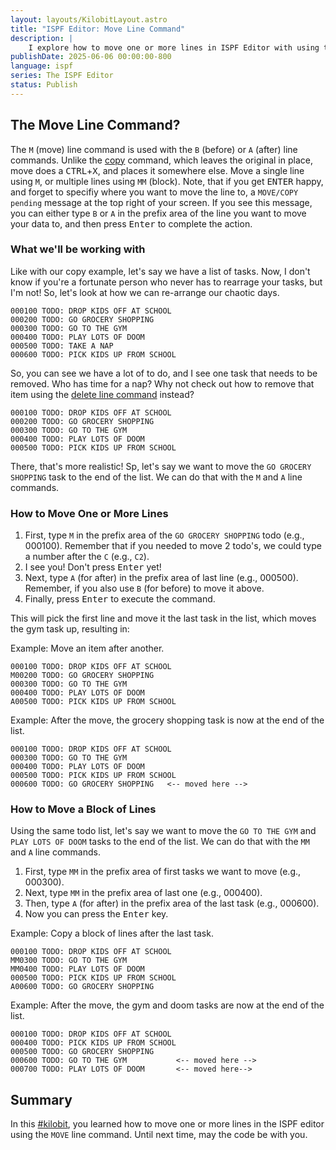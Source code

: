 ```yaml
---
layout: layouts/KilobitLayout.astro
title: "ISPF Editor: Move Line Command"
description: |
    I explore how to move one or more lines in ISPF Editor with using the M and MM line commands. 
publishDate: 2025-06-06 00:00:00-800
language: ispf
series: The ISPF Editor
status: Publish
---
```

## The Move Line Command?
The `M` (move) line command is used with the `B` (before) or `A` (after) line commands. Unlike the [copy](/kilobits/ispf/copy-line) command, which leaves the original in place, move does a <kbd>CTRL</kbd>+<kbd>X</kbd>, and places it somewhere else. Move a single line using `M`, or multiple lines using `MM` (block). Note, that if you get <kbd>ENTER</kbd> happy, and forget to specifiy where you want to move the line to, a `MOVE/COPY pending` message at the top right of your screen. If you see this message, you can either type `B` or `A` in the prefix area of the line you want to move your data to, and then press <kbd>Enter</kbd> to complete the action.

### What we'll be working with
Like with our copy example, let's say we have a list of tasks. Now, I don't know if you're a fortunate person who never has to rearrage your tasks, but I'm not! So, let's look at how we can re-arrange our chaotic days.

```
000100 TODO: DROP KIDS OFF AT SCHOOL
000200 TODO: GO GROCERY SHOPPING
000300 TODO: GO TO THE GYM
000400 TODO: PLAY LOTS OF DOOM
000500 TODO: TAKE A NAP
000600 TODO: PICK KIDS UP FROM SCHOOL
```
So, you can see we have a lot of to do, and I see one task that needs to be removed. Who has time for a nap? Why not check out how to remove that item using the [delete line command](/kilobits/ispf/delete-line) instead? 

```
000100 TODO: DROP KIDS OFF AT SCHOOL
000200 TODO: GO GROCERY SHOPPING
000300 TODO: GO TO THE GYM
000400 TODO: PLAY LOTS OF DOOM
000500 TODO: PICK KIDS UP FROM SCHOOL
```

There, that's more realistic! Sp, let's say we want to move the `GO GROCERY SHOPPING` task to the end of the list. We can do that with the `M` and `A` line commands.

### How to Move One or More Lines
1. First, type `M` in the prefix area of the `GO GROCERY SHOPPING` todo (e.g., 000100). Remember that if you needed to move 2 todo's, we could type a number after the `C` (e.g., `C2`). 
2. I see you! Don't press <kbd>Enter</kbd> yet!
3. Next, type `A` (for after) in the prefix area of last line (e.g., 000500). Remember, if you also use `B` (for before) to move it above.
4. Finally, press <kbd>Enter</kbd> to execute the command.

This will pick the first line and move it the last task in the list, which moves the gym task up, resulting in:

Example: Move an item after another.

```
000100 TODO: DROP KIDS OFF AT SCHOOL
M00200 TODO: GO GROCERY SHOPPING
000300 TODO: GO TO THE GYM
000400 TODO: PLAY LOTS OF DOOM
A00500 TODO: PICK KIDS UP FROM SCHOOL
```

Example: After the move, the grocery shopping task is now at the end of the list.
```
000100 TODO: DROP KIDS OFF AT SCHOOL 
000300 TODO: GO TO THE GYM       
000400 TODO: PLAY LOTS OF DOOM       
000500 TODO: PICK KIDS UP FROM SCHOOL
000600 TODO: GO GROCERY SHOPPING   <-- moved here -->  
```

### How to Move a Block of Lines
Using the same todo list, let's say we want to move the `GO TO THE GYM` and `PLAY LOTS OF DOOM` tasks to the end of the list. We can do that with the `MM` and `A` line commands.

1. First, type `MM` in the prefix area of first tasks we want to move (e.g., 000300).
2. Next, type `MM` in the prefix area of last one (e.g., 000400).
3. Then, type `A` (for after) in the prefix area of the last task (e.g., 000600).
3. Now you can press the <kbd>Enter</kbd> key.


Example: Copy a block of lines after the last task.
```
000100 TODO: DROP KIDS OFF AT SCHOOL 
MM0300 TODO: GO TO THE GYM       
MM0400 TODO: PLAY LOTS OF DOOM       
000500 TODO: PICK KIDS UP FROM SCHOOL
A00600 TODO: GO GROCERY SHOPPING 
```

Example: After the move, the gym and doom tasks are now at the end of the list.

```
000100 TODO: DROP KIDS OFF AT SCHOOL 
000400 TODO: PICK KIDS UP FROM SCHOOL
000500 TODO: GO GROCERY SHOPPING     
000600 TODO: GO TO THE GYM           <-- moved here -->
000700 TODO: PLAY LOTS OF DOOM       <-- moved here-->
```

## Summary
In this [#kilobit](/kilobits), you learned how to move one or more lines in the ISPF editor using the `MOVE` line command. Until next time, may the code be with you.
